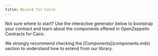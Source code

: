 ```yaml
---
title: Wizard for Cairo
---
```


Not sure where to start? Use the interactive generator below to bootstrap your
contract and learn about the components offered in OpenZeppelin Contracts for Cairo.

<Callout>
We strongly recommend checking the [Components](components.mdx) section to understand how to extend from our library.
</Callout>

<OZWizard lang="cairo" />
